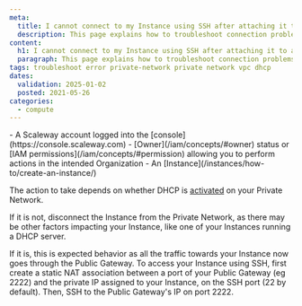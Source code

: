 ```yaml
---
meta:
  title: I cannot connect to my Instance using SSH after attaching it to a Private Network
  description: This page explains how to troubleshoot connection problems after attaching a Scaleway Instance to a Private Network
content:
  h1: I cannot connect to my Instance using SSH after attaching it to a Private Network
  paragraph: This page explains how to troubleshoot connection problems after attaching a Scaleway Instance to a Private Network
tags: troubleshoot error private-network private network vpc dhcp
dates:
  validation: 2025-01-02
  posted: 2021-05-26
categories:
  - compute
---
```


<Macro id="requirements" />
- A Scaleway account logged into the [console](https://console.scaleway.com)
- [Owner](/iam/concepts/#owner) status or [IAM permissions](/iam/concepts/#permission) allowing you to perform actions in the intended Organization
- An [Instance](/instances/how-to/create-an-instance/)

The action to take depends on whether DHCP is [activated](/vpc/reference-content/vpc-migration/) on your Private Network.

If it is not, disconnect the Instance from the Private Network, as there may be other factors impacting your Instance, like one of your Instances running a DHCP server.

If it is, this is expected behavior as all the traffic towards your Instance now goes through the Public Gateway. To access your Instance using SSH, first create a static NAT association between a port of your Public Gateway (eg 2222) and the private IP assigned to your Instance, on the SSH port (22 by default). Then, SSH to the Public Gateway's IP on port 2222.